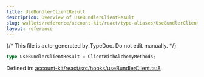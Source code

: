 ```yaml
---
title: UseBundlerClientResult
description: Overview of UseBundlerClientResult
slug: wallets/reference/account-kit/react/type-aliases/UseBundlerClientResult
layout: reference
---
```


{/* This file is auto-generated by TypeDoc. Do not edit manually. */}

```ts
type UseBundlerClientResult = ClientWithAlchemyMethods;
```

Defined in: [account-kit/react/src/hooks/useBundlerClient.ts:8](https://github.com/alchemyplatform/aa-sdk/blob/dc58c113ff1eeb06d4b3f76c505cbbaad47db8fc/account-kit/react/src/hooks/useBundlerClient.ts#L8)

